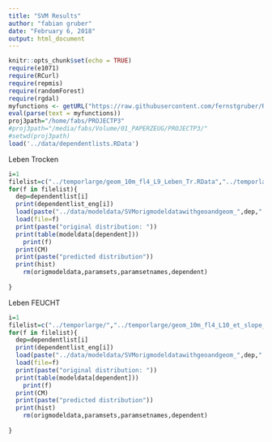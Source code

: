 ```yaml
---
title: "SVM Results"
author: "fabian gruber"
date: "February 6, 2018"
output: html_document
---
```


```r
knitr::opts_chunk$set(echo = TRUE)
require(e1071)
require(RCurl)
require(repmis)
require(randomForest)
require(rgdal)
myfunctions <- getURL("https://raw.githubusercontent.com/fernstgruber/Rstuff/master/fabiansandrossitersfunctions.R", ssl.verifypeer = FALSE)
eval(parse(text = myfunctions))
proj3path="/home/fabs/PROJECTP3"
#proj3path="/media/fabs/Volume/01_PAPERZEUG/PROJECTP3/"
#setwd(proj3path)
load('../data/dependentlists.RData')
```

Leben Trocken

```r
i=1
filelist=c("../temporlarge/geom_10m_fl4_L9_Leben_Tr.RData","../temporlarge/geom_10m_fl4_L10_et_slope_DTM_50m_avg_ws7_Leben_Tr.RData","../temporlarge/geom_dtm_10m_hyd_fl5_L10_et_minic_ws9_hr_Leben_Tr.RData")
for(f in filelist){
  dep=dependentlist[i]
  print(dependentlist_eng[i])
  load(paste("../data/modeldata/SVMorigmodeldatawithgeoandgeom_",dep,".RData",sep=""))  
  load(file=f)
  print(paste("original distribution: "))
  print(table(modeldata[dependent]))
    print(f)
  print(CM)
  print(paste("predicted distribution"))
  print(hist)
    rm(origmodeldata,paramsets,paramsetnames,dependent)
  
}
```

Leben FEUCHT

```r
i=1
filelist=c("../temporlarge/","../temporlarge/geom_10m_fl4_L10_et_slope_DTM_50m_avg_ws7_Leben_Tr.RData","../temporlarge/geom_dtm_10m_hyd_fl5_L10_et_minic_ws9_hr_Leben_Tr.RData")
for(f in filelist){
  dep=dependentlist[i]
  print(dependentlist_eng[i])
  load(paste("../data/modeldata/SVMorigmodeldatawithgeoandgeom_",dep,".RData",sep=""))  
  load(file=f)
  print(paste("original distribution: "))
  print(table(modeldata[dependent]))
    print(f)
  print(CM)
  print(paste("predicted distribution"))
  print(hist)
    rm(origmodeldata,paramsets,paramsetnames,dependent)
  
}
```

